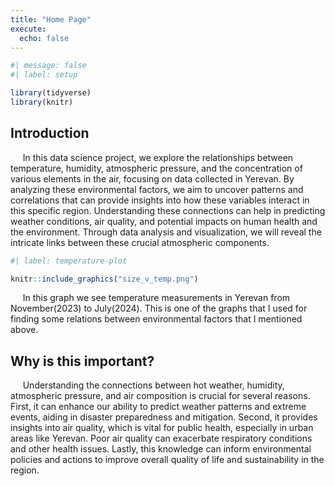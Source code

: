 ```yaml
---
title: "Home Page"
execute: 
  echo: false
---
```


```r
#| message: false
#| label: setup

library(tidyverse)
library(knitr)
```

## Introduction
&nbsp;&nbsp;&nbsp;&nbsp; In this data science project, we explore the relationships between temperature, humidity, atmospheric pressure, and the concentration of various elements in the air, focusing on data collected in Yerevan. By analyzing these environmental factors, we aim to uncover patterns and correlations that can provide insights into how these variables interact in this specific region. Understanding these connections can help in predicting weather conditions, air quality, and potential impacts on human health and the environment. Through data analysis and visualization, we will reveal the intricate links between these crucial atmospheric components.


```r
#| label: temperature-plot

knitr::include_graphics("size_v_temp.png")

```

&nbsp;&nbsp;&nbsp;&nbsp; In this graph we see temperature measurements in Yerevan from November(2023) to July(2024). This is one of the graphs that I used for finding some relations between environmental factors that I mentioned above. 

## Why is this important?
&nbsp;&nbsp;&nbsp;&nbsp; Understanding the connections between hot weather, humidity, atmospheric pressure, and air composition is crucial for several reasons. First, it can enhance our ability to predict weather patterns and extreme events, aiding in disaster preparedness and mitigation. Second, it provides insights into air quality, which is vital for public health, especially in urban areas like Yerevan. Poor air quality can exacerbate respiratory conditions and other health issues. Lastly, this knowledge can inform environmental policies and actions to improve overall quality of life and sustainability in the region.




